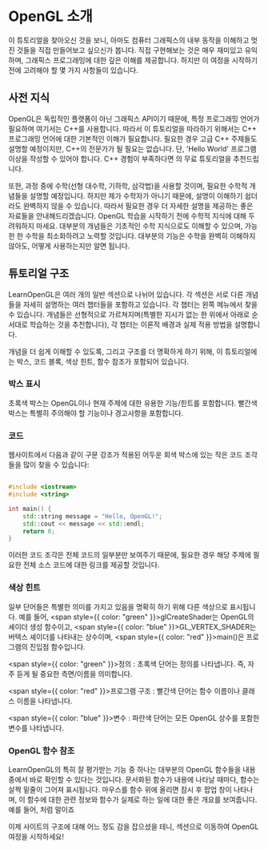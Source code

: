 # OpenGL 소개

이 튜토리얼을 찾아오신 것을 보니, 아마도 컴퓨터 그래픽스의 내부 동작을 이해하고 멋진 것들을 직접 만들어보고 싶으신가 봅니다. 직접 구현해보는 것은 매우 재미있고 유익하며, 그래픽스 프로그래밍에 대한 깊은 이해를 제공합니다. 하지만 이 여정을 시작하기 전에 고려해야 할 몇 가지 사항들이 있습니다.

## 사전 지식

OpenGL은 독립적인 플랫폼이 아닌 그래픽스 API이기 때문에, 특정 프로그래밍 언어가 필요하며 여기서는 C++를 사용합니다. 따라서 이 튜토리얼을 따라하기 위해서는 C++ 프로그래밍 언어에 대한 기본적인 이해가 필요합니다. 필요한 경우 고급 C++ 주제들도 설명할 예정이지만, C++의 전문가가 될 필요는 없습니다. 단, 'Hello World' 프로그램 이상을 작성할 수 있어야 합니다. C++ 경험이 부족하다면  <LinkBlock url="https://www.learncpp.com" text="Learn Cpp"/> 의 무료 튜토리얼을 추천드립니다.

또한, 과정 중에 수학(선형 대수학, 기하학, 삼각법)을 사용할 것이며, 필요한 수학적 개념들을 설명할 예정입니다. 하지만 제가 수학자가 아니기 때문에, 설명이 이해하기 쉽더라도 완벽하지 않을 수 있습니다. 따라서 필요한 경우 더 자세한 설명을 제공하는 좋은 자료들을 안내해드리겠습니다. OpenGL 학습을 시작하기 전에 수학적 지식에 대해 두려워하지 마세요. 대부분의 개념들은 기초적인 수학 지식으로도 이해할 수 있으며, 가능한 한 수학을 최소화하려고 노력할 것입니다. 대부분의 기능은 수학을 완벽히 이해하지 않아도, 어떻게 사용하는지만 알면 됩니다.

## 튜토리얼 구조

LearnOpenGL은 여러 개의 일반 섹션으로 나뉘어 있습니다. 각 섹션은 서로 다른 개념들을 자세히 설명하는 여러 챕터들을 포함하고 있습니다. 각 챕터는 왼쪽 메뉴에서 찾을 수 있습니다. 개념들은 선형적으로 가르쳐지며(특별한 지시가 없는 한 위에서 아래로 순서대로 학습하는 것을 추천합니다), 각 챕터는 이론적 배경과 실제 적용 방법을 설명합니다.

개념을 더 쉽게 이해할 수 있도록, 그리고 구조를 더 명확하게 하기 위해, 이 튜토리얼에는 박스, 코드 블록, 색상 힌트, 함수 참조가 포함되어 있습니다.

### 박스 표시

<Info>
초록색 박스는 OpenGL이나 현재 주제에 대한 유용한 기능/힌트를 포함합니다.
</Info>

<Warning>
빨간색 박스는 특별히 주의해야 할 기능이나 경고사항을 포함합니다.
</Warning>

### 코드
웹사이트에서 다음과 같이 구문 강조가 적용된 어두운 회색 박스에 있는 작은 코드 조각들을 많이 찾을 수 있습니다:


```cpp

#include <iostream>
#include <string>

int main() {
    std::string message = "Hello, OpenGL!";
    std::cout << message << std::endl;
    return 0;
}
```

이러한 코드 조각은 전체 코드의 일부분만 보여주기 때문에, 필요한 경우 해당 주제에 필요한 전체 소스 코드에 대한 링크를 제공할 것입니다.

### 색상 힌트
일부 단어들은 특별한 의미를 가지고 있음을 명확히 하기 위해 다른 색상으로 표시됩니다. 예를 들어, <span style={{ color: "green" }}>glCreateShader</span>는 OpenGL의 셰이더 생성 함수이고, <span style={{ color: "blue" }}>GL_VERTEX_SHADER</span>는 버텍스 셰이더를 나타내는 상수이며, <span style={{ color: "red" }}>main()</span>은 프로그램의 진입점 함수입니다.

<span style={{ color: "green" }}>정의</span> : 초록색 단어는 정의를 나타냅니다. 즉, 자주 듣게 될 중요한 측면/이름을 의미합니다.

<span style={{ color: "red" }}>프로그램 구조</span> : 빨간색 단어는 함수 이름이나 클래스 이름을 나타냅니다. 

<span style={{ color: "blue" }}>변수</span> : 파란색 단어는 모든 OpenGL 상수를 포함한 변수를 나타냅니다.


### OpenGL 함수 참조
LearnOpenGL의 특히 잘 평가받는 기능 중 하나는 대부분의 OpenGL 함수들을 내용 중에서 바로 확인할 수 있다는 것입니다. 문서화된 함수가 내용에 나타날 때마다, 함수는 살짝 밑줄이 그어져 표시됩니다. 마우스를 함수 위에 올리면 잠시 후 팝업 창이 나타나며, 이 함수에 대한 관련 정보와 함수가 실제로 하는 일에 대한 좋은 개요를 보여줍니다.
예를 들어, <Func
  name="glEnable"
  params='[{"name":"cap","type":"GLenum","description":"OpenGL 기능을 나타내는 상수 값(GL capability)을 지정합니다."}]'
  description="glEnable 함수는 OpenGL에서 여러 상태 옵션이나 기능(예: 깊이 테스트, 알파 블렌딩 등)을 활성화할 수 있게 해줍니다. 기능이 한 번 활성화되면, glDisable 함수를 사용해 비활성화하기 전까지는 계속 활성화된 상태로 유지됩니다."
  example="glEnable(GL_DEPTH_TEST);"
  tags='["Initialization"]'
/> 처럼 말이죠 

이제 사이트의 구조에 대해 어느 정도 감을 잡으셨을 테니, <LinkBlock url="getting-started" text="시작하기"/> 섹션으로 이동하여 OpenGL 여정을 시작하세요!
